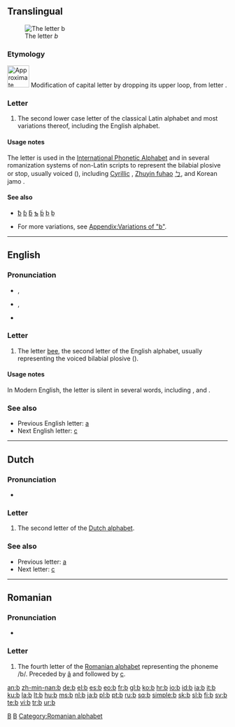 {{wikipedia}}
{{also|B|Appendix:Variations of "b"}}
==Translingual==
[[Image:Latin B.png|thumb|The letter ''b'']]

===Etymology===
[[Image:UncialB-01.png|left|50px|Approximate form of upper case B when the loop was dropped to form lower case ''b'']]
Modification of capital letter {{term|B}} by dropping its upper loop, from {{etyl|el}} letter {{term|sc=Grek|Β|tr=B||Beta}}.
<br clear="left" />

===Letter===
{{infl|mul|letter|lower case||upper case|B}}

# {{form of|lower case form|[[B]]}} The second lower case letter of the classical Latin alphabet and most variations thereof, including the English alphabet.

====Usage notes====
The letter {{term|b}} is used in the [[International Phonetic Alphabet]] and in several romanization systems of non-Latin scripts to represent the bilabial plosive or stop, usually voiced ({{IPA|/b/}}), including [[Cyrillic]] {{term|sc=Cyrl|б|tr=b||be}}, [[w:Zhuyin fuhao|Zhuyin fuhao]] [[ㄅ]], and Korean jamo {{term|sc=Hang|ㅂ|tr=b||bieup}}.

====See also====
* {{qualifier|select forms with diacritics}} [[ƀ]] [[ɓ]] [[ƃ]] [[ƅ]] [[ḃ]] [[ḅ]] [[ḇ]]
* For more variations, see [[Appendix:Variations of "b"]].

[[Category:IPA symbols|B]]
[[Category:Latin letters|B]]

----

==English==

===Pronunciation===
* {{qualifier|phoneme}} {{IPA|/b/}}, {{SAMPA|/b/}}
* {{qualifier|letter name}} {{IPA|/biː/}}, {{SAMPA|/bi:/}}
* {{audio|en-uk-b.ogg|Audio (UK)}}
*: {{rhymes|iː}}

===Letter===
{{infl|en|letter|lower case||upper case|B}}

# {{form of|lower case form|[[B]]}} The letter [[bee]], the second letter of the English alphabet, usually representing the voiced bilabial plosive ({{IPA|/b/}}).

====Usage notes====
In Modern English, the letter {{term|b}} is silent in several words, including {{term|climb}}, and {{term|debt}}.

===See also===
* Previous English letter: [[a]]
* Next English letter: [[c]]

----

==Dutch==

===Pronunciation===
* {{sense|letter name}} {{IPA|/beː/|lang=nl}}

===Letter===
{{infl|nl|letter|lower case||upper case|B}}

# The second letter of the [[Dutch alphabet]].

===See also===
* Previous letter: [[a#Dutch|a]]
* Next letter: [[c#Dutch|c]]

----

==Romanian==

===Pronunciation===
* {{IPA|/be/|lang=ro}}

===Letter===
{{infl|ro|letter|lowercase||capital|B}}

# The fourth letter of the [[Romanian alphabet]] representing the phoneme /b/. Preceded by [[â]] and followed by [[c]].

[[Category:Romanian alphabet]]

[[an:b]]
[[zh-min-nan:b]]
[[de:b]]
[[el:b]]
[[es:b]]
[[eo:b]]
[[fr:b]]
[[gl:b]]
[[ko:b]]
[[hr:b]]
[[io:b]]
[[id:b]]
[[ia:b]]
[[it:b]]
[[ku:b]]
[[la:b]]
[[lt:b]]
[[hu:b]]
[[ms:b]]
[[nl:b]]
[[ja:b]]
[[pl:b]]
[[pt:b]]
[[ru:b]]
[[sq:b]]
[[simple:b]]
[[sk:b]]
[[sl:b]]
[[fi:b]]
[[sv:b]]
[[te:b]]
[[vi:b]]
[[tr:b]]
[[ur:b]]